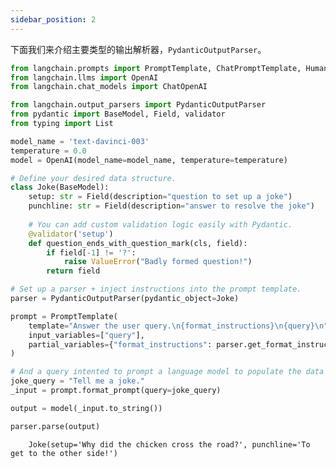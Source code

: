 ```yaml
---
sidebar_position: 2
---
```

下面我们来介绍主要类型的输出解析器，`PydanticOutputParser`。

```python
from langchain.prompts import PromptTemplate, ChatPromptTemplate, HumanMessagePromptTemplate
from langchain.llms import OpenAI
from langchain.chat_models import ChatOpenAI

from langchain.output_parsers import PydanticOutputParser
from pydantic import BaseModel, Field, validator
from typing import List
```


```python
model_name = 'text-davinci-003'
temperature = 0.0
model = OpenAI(model_name=model_name, temperature=temperature)
```


```python
# Define your desired data structure.
class Joke(BaseModel):
    setup: str = Field(description="question to set up a joke")
    punchline: str = Field(description="answer to resolve the joke")
    
    # You can add custom validation logic easily with Pydantic.
    @validator('setup')
    def question_ends_with_question_mark(cls, field):
        if field[-1] != '?':
            raise ValueError("Badly formed question!")
        return field
```


```python
# Set up a parser + inject instructions into the prompt template.
parser = PydanticOutputParser(pydantic_object=Joke)
```


```python
prompt = PromptTemplate(
    template="Answer the user query.\n{format_instructions}\n{query}\n",
    input_variables=["query"],
    partial_variables={"format_instructions": parser.get_format_instructions()}
)
```


```python
# And a query intented to prompt a language model to populate the data structure.
joke_query = "Tell me a joke."
_input = prompt.format_prompt(query=joke_query)
```


```python
output = model(_input.to_string())
```


```python
parser.parse(output)
```

<CodeOutputBlock lang="python">

```
    Joke(setup='Why did the chicken cross the road?', punchline='To get to the other side!')
```

</CodeOutputBlock>
